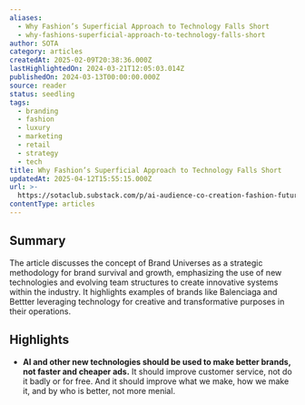 ```yaml
---
aliases:
  - Why Fashion’s Superficial Approach to Technology Falls Short
  - why-fashions-superficial-approach-to-technology-falls-short
author: SOTA
category: articles
createdAt: 2025-02-09T20:38:36.000Z
lastHighlightedOn: 2024-03-21T12:05:03.014Z
publishedOn: 2024-03-13T00:00:00.000Z
source: reader
status: seedling
tags:
  - branding
  - fashion
  - luxury
  - marketing
  - retail
  - strategy
  - tech
title: Why Fashion’s Superficial Approach to Technology Falls Short
updatedAt: 2025-04-12T15:55:15.000Z
url: >-
  https://sotaclub.substack.com/p/ai-audience-co-creation-fashion-future?utm_source=multiple-personal-recommendations-email&utm_medium=email&triedRedirect=true
contentType: articles
---
```

## Summary

The article discusses the concept of Brand Universes as a strategic methodology for brand survival and growth, emphasizing the use of new technologies and evolving team structures to create innovative systems within the industry. It highlights examples of brands like Balenciaga and Bettter leveraging technology for creative and transformative purposes in their operations.

## Highlights

- **AI and other new technologies should be used to make better brands, not faster and cheaper ads.** It should improve customer service, not do it badly or for free. And it should improve what we make, how we make it, and by who is better, not more menial.
